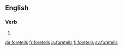 ==English==

===Verb===
{{head|en|verb form}}

# {{en-third-person singular of|foretell}}

[[de:foretells]]
[[fr:foretells]]
[[ja:foretells]]
[[fi:foretells]]
[[sv:foretells]]